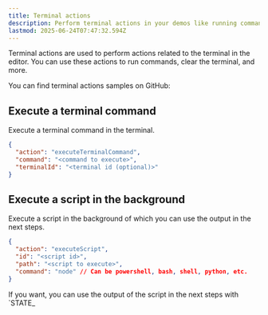 ```yaml
---
title: Terminal actions
description: Perform terminal actions in your demos like running commands, clearing the terminal, and more.
lastmod: 2025-06-24T07:47:32.594Z
---
```



Terminal actions are used to perform actions related to the terminal in the editor. You can use these actions to run commands, clear the terminal, and more.

<Aside type="note" title='Samples'>
  You can find terminal actions samples on GitHub: 
  <GitHubFileOpener filePath=".demo/5.terminal-actions.json" />
</Aside>

## Execute a terminal command

Execute a terminal command in the terminal.

```json
{
  "action": "executeTerminalCommand",
  "command": "<command to execute>",
  "terminalId": "<terminal id (optional)>"
}
```

## Execute a script in the background

Execute a script in the background of which you can use the output in the next steps.

```json
{
  "action": "executeScript",
  "id": "<script id>",
  "path": "<script to execute>",
  "command": "node" // Can be powershell, bash, shell, python, etc.
}
```

<Aside>
If you want, you can use the output of the script in the next steps with `STATE_<script id>` syntax.

Make sure you defined the `id` property and that your script only writes a single line of output.
</Aside>

### Example of using the output of a script

<Code code={`{
    "title": "Script example",
    "description": "",
    "steps": [
        {
            "action": "executeScript",
            "id": "firstName",
            "path": "writeFirstName.mjs",
            "command": "node"
        },
        {
            "action": "create",
            "path": "sample.json",
            "content": "{\\n  \\"firstName\\": \\"{SCRIPT_firstName}\\"\\n}"
        },
        {
            "action": "open",
            "path": "sample.json"
        }
    ]
}`} 
  lang="js" 
  title={`demo.json`}
  desciption={`test`} />

<Code code={`console.log('Elio');`} 
  lang="js" 
  title={`writeFirstName.mjs`} />

## Close a terminal

Close the terminal.

```json
{
  "action": "closeTerminal",
  "terminalId": "<terminal id (optional)>"
}
```